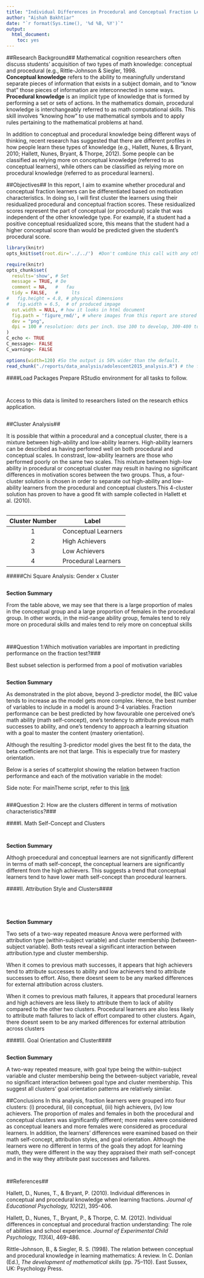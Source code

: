 ```yaml
---
title: "Individual Differences in Procedural and Conceptual Fraction Learning"
author: "Aishah Bakhtiar"
date: "`r format(Sys.time(), '%d %B, %Y')`"
output:
  html_document:
    toc: yes
---
```


##Research Background##
Mathematical cognition researchers often discuss students’ acquisition of two types of math knowledge: conceptual and procedural (e.g., Rittle-Johnson & Siegler, 1998.   
  **Conceptual knowledge** refers to the ability to meaningfully understand separate pieces of information that exists in a subject domain, and to “know that” those pieces of information are interconnected in some ways.       
  **Procedural knowledge** is an implicit type of knowledge that is formed by performing a set or sets of actions. In the mathematics domain, procedural knowledge is interchangeably referred to as math computational skills. This skill involves “knowing how” to use mathematical symbols and to apply rules pertaining to the mathematical problems at hand. 
  
In addition to conceptual and procedural knowledge being different ways of thinking, recent research has suggested that there are different profiles in how people learn these types of knowledge (e.g., Hallett, Nunes, & Bryant, 2010; Hallett, Nunes, Bryant, & Thorpe, 2012). Some people can be classified as relying more on conceptual knowledge (referred to as conceptual learners), while others can be classified as relying more on procedural knowledge (referred to as procedural learners).    

##Objectives##
In this report, I aim to examine whether procedural and conceptual fraction learners can be differentiated based on motivation characteristics. In doing so, I will first cluster the learners using their residualized procedural and conceptual fraction scores. These residualized scores represent the part of conceptual (or procedural) scale that was independent of the other knowledge type. For example, if a student had a positive conceptual residualized score, this means that the student had a higher conceptual score than would be predicted given the student’s procedural score. 

```r
library(knitr)
opts_knit$set(root.dir='../../')  #Don't combine this call with any other chunk -especially one that uses file paths. #the root of the folder is two levels up 
```

<!-- Set the report-wide options, and point to the external script file. -->
```r
require(knitr)
opts_chunk$set(
  results='show', # Set
  message = TRUE, # De
  comment = NA,   #   fau
  tidy = FALSE,   #     lts
#   fig.height = 4.8, # physical dimensions
#   fig.width = 6.5,  # of produced impage
  out.width = NULL, # how it looks in html document
  fig.path = 'figure_rmd/', # where images from this report are stored
  dev = "png",
  dpi = 100 # resolution: dots per inch. Use 100 to develop, 300-400 to print. adjust
)
C_echo <- TRUE
C_message<- FALSE
C_warning<- FALSE

options(width=120) #So the output is 50% wider than the default.
read_chunk("./reports/data_analysis/adolescent2015_analysis.R") # the file to which knitr calls for the chunks
```

####Load Packages
Prepare RStudio environment for all tasks to follow. 
```r
```

```r
```

Access to this data is limited to researchers listed on the research ethics application. 
```r
```

##Cluster Analysis##

It is possible that within a procedural and a conceptual cluster, there is a mixture between high-ability and low-ability learners. High-ability learners can be described as having perfomed well on both procedural and conceptual scales. In constrast, low-ability learners are those who performed poorly on the same two scales. This mixture between high-low ability in procedural or conceptual cluster may result in having no significant differences in motivation scores between the two groups. Thus, a four-cluster solution is chosen in order to separate out high-ability and low-ability learners from the procedural and conceptual clusters.This 4-cluster solution has proven to have a good fit with sample collected in Hallett et al. (2010). 

```r
```
     
| Cluster Number  | Label |
|:-: |---|
| 1  | Conceptual Learners  |
| 2  | High Achievers  |
| 3  | Low Achievers |
| 4  | Procedural Learners |

#####Chi Square Analysis: Gender x Cluster
```r
```

**Section Summary**

From the table above, we may see that there is a large proportion of males in the conceptual group and a large proportion of females in the procedural group. In other words, in the mid-range ability group, females tend to rely more on procedural skills and males tend to rely more on conceptual skills

```r
```
    
```r
```

###Question 1:Which motivation variables are important in predicting performance on the fraction test?###

Best subset selection is performed from a pool of motivation variables
```r
```


**Section Summary**

As demonstrated in the plot above, beyond 3-predictor model, the BIC value tends to increase as the model gets more complex. Hence, the best number of variables to include in a model is around 3-4 variables.
Fraction performance can be best predicted by how favourable one perceived one's math ability (math self-concept), one's tendency to attribute previous math successes to ability, and one's tendency to approach a learning situation with a goal to master the content (mastery orientation). 

Although the resulting 3-predictor model gives the best fit to the data, the beta coefficients are not that large. This is especially true for mastery orientation. 

Below is a series of scatterplot showing the relation between fraction performance and each of the motivation variable in the model:

Side note: For mainTheme script, refer to this [link](https://github.com/andkov/psy532/blob/master/scripts/graphs/main_theme.R) 
```r
```


###Question 2: How are the clusters different in terms of motivation characteristics?###

####I. Math Self-Concept and Clusters 
```r
```

```r
```


**Section Summary**

Althogh proecedural and conceptual learners are not significantly different in terms of math self-concept, the conceptual learners are significantly different from the high achievers. This suggests a trend that conceptual learners tend to have lower math self-concept than procedural learners. 


####II. Attribution Style and Clusters####
```r
```

```r
```

```r
```

```r
```



**Section Summary**

Two sets of a two-way repeated measure Anova were performed with attribution type (within-subject variable) and cluster membership (between-subject variable). Both tests reveal a significant interaction between attribution.type and cluster membership. 

When it comes to previous math successes, it appears that high achievers tend to attribute successes to ability and low achievers tend to attribute successes to effort. Also, there doesnt seem to be any marked differences for external attribution across clusters. 

When it comes to previous math failures, it appears that procedural learners and high achievers are less likely to attribute them to lack of ability compared to the other two clusters. Procedural learners are also less likely to attribute math failures to lack of effort compared to other clusters. Again, there doesnt seem to be any marked differences for external attribution across clusters


####III. Goal Orientation and Cluster####
```r
```

**Section Summary**

A two-way repeated measure, with goal type being the within-subject variable and cluster membership being the between-subject variable, reveal no significant interaction between goal type and cluster membership. This suggest all clusters' goal orientation patterns are relatively similar. 

##Conclusions
In this analysis, fraction learners were grouped into four clusters: (i) procedural, (ii) conceptual, (iii) high achievers, (iv) low achievers. The proportion of males and females in both the procedural and conceptual clusters was significantly different; more males were considered as conceptual leaners and more females were considered as procedural learners. In addition, the learners' differences were examined based on their math self-concept, attribution styles, and goal orientation. Although the learners were no different in terms of the goals they adopt for learning math, they were different in the way they appraised their math self-concept and in the way they attribute past successes and failures. 

```r
```

```r
```

##References##

Hallett, D., Nunes, T., & Bryant, P. (2010). Individual differences in conceptual and procedural knowledge when learning fractions. *Journal of Educational Psychology, 102*(2), 395-406.

Hallett, D., Nunes, T., Bryant, P., & Thorpe, C. M. (2012). Individual differences in conceptual and procedural fraction understanding: The role of abilities and school experience. *Journal of Experimental Child Psychology, 113*(4), 469-486. 

Rittle-Johnson, B., & Siegler, R. S. (1998). The relation between conceptual and procedural knowledge in learning mathematics: A review. In C. Donlan (Ed.), *The development of mathematical skills* (pp. 75–110). East Sussex, UK: Psychology Press.


